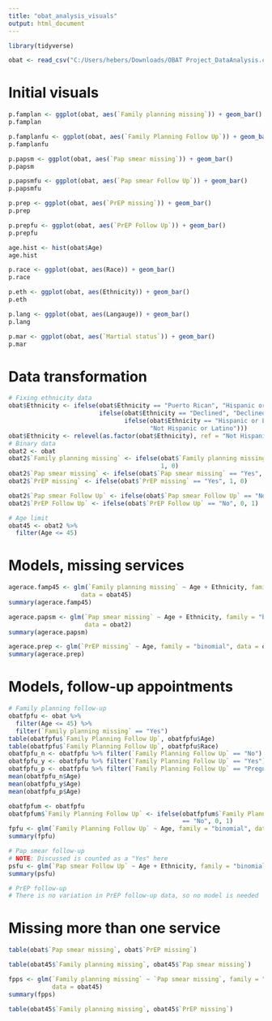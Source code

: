 ```yaml
---
title: "obat_analysis_visuals"
output: html_document
---
```


```r
library(tidyverse)

obat <- read_csv("C:/Users/hebers/Downloads/OBAT Project_DataAnalysis.csv")
```

# Initial visuals

```r
p.famplan <- ggplot(obat, aes(`Family planning missing`)) + geom_bar()
p.famplan

p.famplanfu <- ggplot(obat, aes(`Family Planning Follow Up`)) + geom_bar()
p.famplanfu

p.papsm <- ggplot(obat, aes(`Pap smear missing`)) + geom_bar()
p.papsm

p.papsmfu <- ggplot(obat, aes(`Pap smear Follow Up`)) + geom_bar()
p.papsmfu

p.prep <- ggplot(obat, aes(`PrEP missing`)) + geom_bar()
p.prep

p.prepfu <- ggplot(obat, aes(`PrEP Follow Up`)) + geom_bar()
p.prepfu

age.hist <- hist(obat$Age)
age.hist

p.race <- ggplot(obat, aes(Race)) + geom_bar()
p.race

p.eth <- ggplot(obat, aes(Ethnicity)) + geom_bar()
p.eth

p.lang <- ggplot(obat, aes(Langauge)) + geom_bar()
p.lang

p.mar <- ggplot(obat, aes(`Martial status`)) + geom_bar()
p.mar
```

# Data transformation

```r
# Fixing ethnicity data
obat$Ethnicity <- ifelse(obat$Ethnicity == "Puerto Rican", "Hispanic or Latino", 
                         ifelse(obat$Ethnicity == "Declined", "Declined", 
                                ifelse(obat$Ethnicity == "Hispanic or Latino", "Hispanic or Latino", 
                                       "Not Hispanic or Latino")))
obat$Ethnicity <- relevel(as.factor(obat$Ethnicity), ref = "Not Hispanic or Latino")
# Binary data
obat2 <- obat
obat2$`Family planning missing` <- ifelse(obat$`Family planning missing` == "Yes", 
                                          1, 0)
obat2$`Pap smear missing` <- ifelse(obat$`Pap smear missing` == "Yes", 1, 0)
obat2$`PrEP missing` <- ifelse(obat$`PrEP missing` == "Yes", 1, 0)

obat2$`Pap smear Follow Up` <- ifelse(obat$`Pap smear Follow Up` == "No", 0, 1)
obat2$`PrEP Follow Up` <- ifelse(obat$`PrEP Follow Up` == "No", 0, 1)

# Age limit
obat45 <- obat2 %>% 
  filter(Age <= 45)
```

# Models, missing services

```r
agerace.famp45 <- glm(`Family planning missing` ~ Age + Ethnicity, family = "binomial", 
                    data = obat45)
summary(agerace.famp45)

agerace.papsm <- glm(`Pap smear missing` ~ Age + Ethnicity, family = "binomial", 
                     data = obat2)
summary(agerace.papsm)

agerace.prep <- glm(`PrEP missing` ~ Age, family = "binomial", data = obat2)
summary(agerace.prep)
```

# Models, follow-up appointments

```r
# Family planning follow-up
obatfpfu <- obat %>% 
  filter(Age <= 45) %>% 
  filter(`Family planning missing` == "Yes")
table(obatfpfu$`Family Planning Follow Up`, obatfpfu$Age)
table(obatfpfu$`Family Planning Follow Up`, obatfpfu$Race)
obatfpfu_n <- obatfpfu %>% filter(`Family Planning Follow Up` == "No")
obatfpfu_y <- obatfpfu %>% filter(`Family Planning Follow Up` == "Yes")
obatfpfu_p <- obatfpfu %>% filter(`Family Planning Follow Up` == "Pregnant")
mean(obatfpfu_n$Age)
mean(obatfpfu_y$Age)
mean(obatfpfu_p$Age)

obatfpfum <- obatfpfu
obatfpfum$`Family Planning Follow Up` <- ifelse(obatfpfum$`Family Planning Follow Up` 
                                                == "No", 0, 1)
fpfu <- glm(`Family Planning Follow Up` ~ Age, family = "binomial", data = obatfpfum)
summary(fpfu)
```

```r
# Pap smear follow-up
# NOTE: Discussed is counted as a "Yes" here
psfu <- glm(`Pap smear Follow Up` ~ Age + Ethnicity, family = "binomial", data = obat2)
summary(psfu)
```

```r
# PrEP follow-up
# There is no variation in PrEP follow-up data, so no model is needed
```

# Missing more than one service

```r
table(obat$`Pap smear missing`, obat$`PrEP missing`)
```

```r
table(obat45$`Family planning missing`, obat45$`Pap smear missing`)

fpps <- glm(`Family planning missing` ~ `Pap smear missing`, family = "binomial", 
            data = obat45)
summary(fpps)
```

```r
table(obat45$`Family planning missing`, obat45$`PrEP missing`)
```

